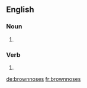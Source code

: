 ==English==

===Noun===
{{head|en|plural}}

# {{plural of|brownnose|lang=en|nocat=1}}

===Verb===
{{head|en}}

# {{en-third-person singular of|brownnose}}

[[de:brownnoses]]
[[fr:brownnoses]]